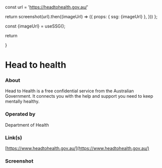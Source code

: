 
const url = 'https://headtohealth.gov.au/'

return screenshot(url).then((imageUrl) => ({
props: { ssg: {imageUrl} },
}))
};

const {imageUrl} = useSSG();

return <div className="w-full aspect-video relative mt-8"><Image src={imageUrl} fill={true} alt="" /></div>
}

# Head to health

### About

Head to Health is a free confidential service from the Australian Government. It connects you with the help and support you need to keep mentally healthy.

### Operated by

Department of Health

### Link(s)

[https://www.headtohealth.gov.au/](https://www.headtohealth.gov.au/)

### Screenshot

<ScreenshotImage />
